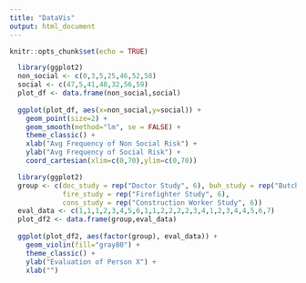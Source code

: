 ```yaml
---
title: "DataVis"
output: html_document
---
```


```r
knitr::opts_chunk$set(echo = TRUE)
```


```r
  library(ggplot2)
  non_social <- c(0,3,5,25,46,52,58)
  social <- c(47,5,41,48,32,56,59)
  plot_df <- data.frame(non_social,social)
  
  ggplot(plot_df, aes(x=non_social,y=social)) + 
    geom_point(size=2) + 
    geom_smooth(method="lm", se = FALSE) +
    theme_classic() +
    xlab("Avg Frequency of Non Social Risk") +
    ylab("Avg Frequency of Social Risk") +
    coord_cartesian(xlim=c(0,70),ylim=c(0,70))

```


```r
  library(ggplot2)
  group <- c(doc_study = rep("Doctor Study", 6), buh_study = rep("Butcher Study", 6), 
             fire_study = rep("Firefighter Study", 6), 
             cons_study = rep("Construction Worker Study", 6))
  eval_data <- c(1,1,1,2,3,4,5,6,1,1,2,2,2,2,3,4,1,2,3,4,4,5,6,7)
  plot_df2 <- data.frame(group,eval_data)
  
  ggplot(plot_df2, aes(factor(group), eval_data)) +
    geom_violin(fill="gray80") +
    theme_classic() +
    ylab("Evaluation of Person X") +
    xlab("")

```

